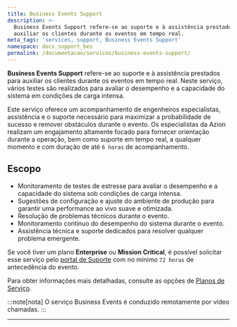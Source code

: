 ```yaml
---
title: Business Events Support
description: >-
  Business Events Support refere-se ao suporte e à assistência prestados para
  auxiliar os clientes durante os eventos em tempo real.
meta_tags: 'services, support, Business Events Support'
namespace: docs_support_bes
permalink: /documentacao/servicos/business-events-support/
---
```


**Business Events Support** refere-se ao suporte e à assistência prestados para auxiliar os clientes durante os eventos em tempo real. Neste serviço, vários testes são realizados para avaliar o desempenho e a capacidade do sistema em condições de carga intensa.

Este serviço oferece um acompanhamento de engenheiros especialistas, assistência e o suporte necessário para maximizar a probabilidade de sucesso e remover obstáculos durante o evento. Os especialistas da Azion realizam um engajamento altamente focado para fornecer orientação durante a operação, bem como suporte em tempo real, a qualquer momento e com duração de até `6 horas` de acompanhamento.

## Escopo

- Monitoramento de testes de estresse para avaliar o desempenho e a capacidade do sistema sob condições de carga intensa.
- Sugestões de configuração e ajuste do ambiente de produção para garantir uma performance ao vivo suave e otimizada.
- Resolução de problemas técnicos durante o evento.
- Monitoramento contínuo do desempenho do sistema durante o evento.
- Assistência técnica e suporte dedicados para resolver qualquer problema emergente.

Se você tiver um plano **Enterprise** ou **Mission Critical**, é possível solicitar esse serviço pelo [portal de Suporte](https://tickets.azion.com/en/support/loginpt-BR/support/login/new) com no mínimo `72 horas` de antecedência do evento.

Para obter informações mais detalhadas, consulte as opções de [Planos de Serviço](https://www.azion.com/pt-br/servicos-profissionais/).

:::note[nota]
O serviço Business Events é conduzido remotamente por vídeo chamadas.
:::



---

